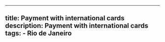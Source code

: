 ---
  title: Payment with international cards
  description: Payment with international cards
  tags:
    - Rio de Janeiro
  ---